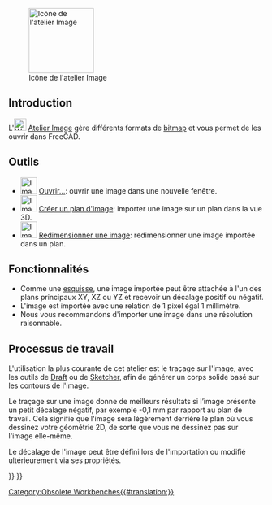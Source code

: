 <languages/>

{{Docnav/fr
|
|
|IconL=
|IconR=
}}

{{VeryImportantMessage|L''''atelier Image''' n'est plus inclus après la version 0.20.<br>
Ses fonctionnalités ont été intégrées dans [[Std_Base/fr|Std Base]]. Voir [[Std_Import/fr|Std Importer]] et [[Std_ViewLoadImage/fr|Std Charger une image]].}}

[[Image:Workbench_Image.svg|thumb|128px|Icône de l'atelier Image]]

{{TOCright}}

== Introduction ==

L'[[Image:Workbench_Image.svg|24px]] [[Image_Workbench/fr|Atelier Image]] gère différents formats de [[bitmap/fr|bitmap]] et vous permet de les ouvrir dans FreeCAD.

<span id="Tools"></span>
== Outils ==

* [[Image:Image_Open.svg|32px]] [[Image_Open/fr|Ouvrir...]]: ouvrir une image dans une nouvelle fenêtre.
* [[Image:Image_CreateImagePlane.svg|32px]] [[Image_CreateImagePlane/fr|Créer un plan d'image]]: importer une image sur un plan dans la vue 3D.
* [[Image:Image_Scaling.svg|32px]] [[Image_Scaling/fr|Redimensionner une image]]: redimensionner une image importée dans un plan.

<span id="Features"></span>
== Fonctionnalités ==

* Comme une [[Sketcher_Workbench/fr|esquisse]], une image importée peut être attachée à l'un des plans principaux XY, XZ ou YZ et recevoir un décalage positif ou négatif.
* L'image est importée avec une relation de 1 pixel égal 1 millimètre.
* Nous vous recommandons d'importer une image dans une résolution raisonnable.

<span id="Workflow"></span>
== Processus de travail ==

L'utilisation la plus courante de cet atelier est le traçage sur l'image, avec les outils de [[Draft_Workbench/fr|Draft]] ou de [[Sketcher_Workbench/fr|Sketcher]], afin de générer un corps solide basé sur les contours de l'image.

Le traçage sur une image donne de meilleurs résultats si l’image présente un petit décalage négatif, par exemple -0,1 mm par rapport au plan de travail. Cela signifie que l'image sera légèrement derrière le plan où vous dessinez votre géométrie 2D, de sorte que vous ne dessinez pas sur l'image elle-même.

Le décalage de l'image peut être défini lors de l'importation ou modifié ultérieurement via ses propriétés.


{{Docnav/fr
|
|
|IconL=
|IconR=
}}

{{Image Tools navi{{#translation:}}}}
{{Userdocnavi{{#translation:}}}}
[[Category:Obsolete Workbenches{{#translation:}}]]